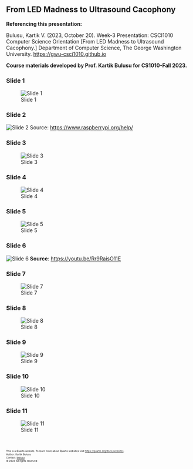 ## From LED Madness to Ultrasound Cacophony

**Referencing this presentation:**

Bulusu, Kartik V. (2023, October 20). Week-3 Presentation: CSCI1010 Computer Science Orientation [From LED Madness to Ultrasound Cacophony.] Department of Computer Science, The George Washington University. [https://gwu-csci1010.github.io](https://gwu-csci1010.github.io)


::: {.callout-note appearance="simple"}
**Course materials developed by Prof. Kartik Bulusu for CS1010-Fall 2023.**
:::

### Slide 1
![Slide 1](../images/lecture_notes/week-3/rasp-pi-ultrasound/slide-1.png)

### Slide 2
![Slide 2](../images/lecture_notes/week-3/rasp-pi-ultrasound/slide-2.png)
Source: [https://www.raspberrypi.org/help/](https://www.raspberrypi.org/help/)

### Slide 3
![Slide 3](../images/lecture_notes/week-3/rasp-pi-ultrasound/slide-3.png)

### Slide 4
![Slide 4](../images/lecture_notes/week-3/rasp-pi-ultrasound/slide-4.png)

### Slide 5
![Slide 5](../images/lecture_notes/week-3/rasp-pi-ultrasound/slide-5.png)

### Slide 6
![Slide 6](../images/lecture_notes/week-3/rasp-pi-ultrasound/slide-6.png)
**Source**: [https://youtu.be/Rr9RaisO11E](https://youtu.be/Rr9RaisO11E)

### Slide 7
![Slide 7](../images/lecture_notes/week-3/rasp-pi-ultrasound/slide-7.png)

### Slide 8
![Slide 8](../images/lecture_notes/week-3/rasp-pi-ultrasound/slide-8.png)

### Slide 9
![Slide 9](../images/lecture_notes/week-3/rasp-pi-ultrasound/slide-9.png)

### Slide 10
![Slide 10](../images/lecture_notes/week-3/rasp-pi-ultrasound/slide-10.png)

### Slide 11
![Slide 11](../images/lecture_notes/week-3/rasp-pi-ultrasound/slide-11.png)

<br>
<footer>
  <p><small><small><small><small>This is a Quarto website. To learn more about Quarto websites visit <https://quarto.org/docs/websites>.<br>
  Author: Kartik Bulusu<br>
  Contact: <a href="mailto:bulusu@gwu.edu">bulusu</a><br>
  &copy; 2023 All rights reserved</small></small></small></small></p>
</footer>
